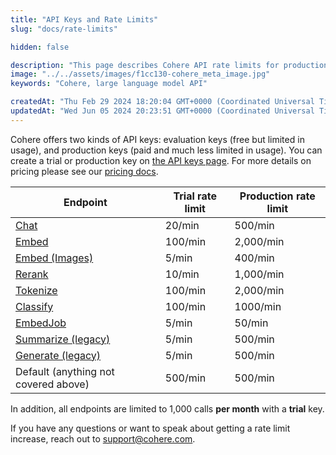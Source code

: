 ```yaml
---
title: "API Keys and Rate Limits"
slug: "docs/rate-limits"

hidden: false

description: "This page describes Cohere API rate limits for production and evaluation keys."
image: "../../assets/images/f1cc130-cohere_meta_image.jpg"  
keywords: "Cohere, large language model API"

createdAt: "Thu Feb 29 2024 18:20:04 GMT+0000 (Coordinated Universal Time)"
updatedAt: "Wed Jun 05 2024 20:23:51 GMT+0000 (Coordinated Universal Time)"
---
```

Cohere offers two kinds of API keys: evaluation keys (free but limited in usage), and production keys (paid and much less limited in usage). You can create a trial or production key on [the API keys page](https://dashboard.cohere.com/api-keys). For more details on pricing please see our [pricing docs](https://docs.cohere.com/v2/docs/how-does-cohere-pricing-work).

| Endpoint                                   | Trial rate limit      | Production rate limit |
| ------------------------------------------ | --------------------- | --------------------- |
| [Chat](/reference/chat)                    | 20/min                | 500/min               |
| [Embed](/reference/embed)                  | 100/min               | 2,000/min             |
| [Embed (Images)](/reference/embed)         | 5/min                 | 400/min               |
| [Rerank](/reference/rerank)                | 10/min                | 1,000/min             |
| [Tokenize](/reference/tokenize)            | 100/min               | 2,000/min             |
| [Classify](/reference/classify)            | 100/min               | 1000/min              |
| [EmbedJob](/reference/embed-jobs)          | 5/min                 | 50/min                |
| [Summarize (legacy)](/reference/summarize) | 5/min                 | 500/min               |
| [Generate (legacy)](/reference/generate)   | 5/min                 | 500/min               |
| Default (anything not covered above)       | 500/min               | 500/min               |

In addition, all endpoints are limited to 1,000 calls **per month** with a **trial** key.

If you have any questions or want to speak about getting a rate limit increase, reach out to support@cohere.com.
